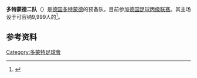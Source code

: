 {{Infobox football club
| clubname   = 普鲁士多特蒙德二队
| image       = [[File:Borussia_Dortmund_logo.svg|150px]]
| fullname   = {{lang|de|Borussia Dortmund II}}
| nickname   = 
| short names =  
| founded    = {{Start date and age |df=yes|1909|12|19}}
| ground     = {{link-de|红土地体育场|Stadion Rote Erde}}
| capacity   = 9,999
| chrtitle   = 主席
| chairman   = {{link-en|莱因哈德·劳巴尔|Reinhard Rauball}}
| mgrtitle   = 主教练
| manager    = [[大卫·瓦格纳|大卫·瓦格纳]]
| league     = [[德国足球丙级联赛|德国足球丙级联赛]]
| season     = 2013–14
| position   = 第 14 名
| pattern_la1 = _dortmund1415h
| pattern_b1  = _dortmund1415h
| pattern_ra1 = _dortmund1415h
| pattern_sh1 = 
| pattern_so1 = _borussia1314h
| leftarm1    = FFFF00
| body1       = FFFF00
| rightarm1   = FFFF00
| shorts1     = 000000
| socks1      = FFFF00
| pattern_la2 = _dortmund1415a
| pattern_b2  = _dortmund1415a
| pattern_ra2 = _dortmund1415a
| pattern_sh2 = 
| pattern_so2 = 
| leftarm2    = 000000
| body2       = 000000
| rightarm2   = 000000
| shorts2     = FFFF00
| socks2      = 000000
}}

'''多特蒙德二队'''（{{lang-de|'''Borussia Dortmund II'''}}）是[[德国|德国]][[多特蒙德足球俱樂部|多特蒙德]]的预备队，目前参加[[德国足球丙级联赛|德国足球丙级联赛]]。其主场设于可容纳9,999人的{{link-de|红土地体育场|Stadion Rote Erde}}<ref>{{cite web |title= Borussia Dortmund II » Squad 2014/2015 |url= http://www.worldfootball.net/teams/borussia-dortmund-ii/2015/2/ |publisher= worldfootball.net |accessdate= 1 July 2014 |archive-date= 2014-10-15 |archive-url= https://web.archive.org/web/20141015202040/http://www.worldfootball.net/teams/borussia-dortmund-ii/2015/2/ |dead-url= no }}</ref>。

==参考资料==
{{reflist}}

{{普魯士多蒙特隊}}
{{足球會小作品}}

[[Category:多蒙特足球會|Category:多蒙特足球會]]